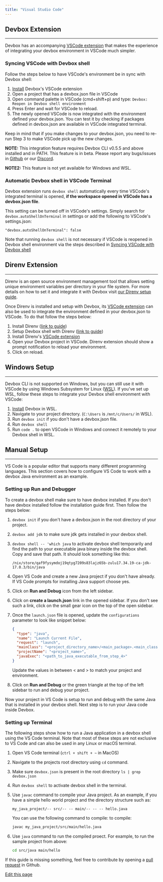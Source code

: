 ```yaml
---
title: "Visual Studio Code"
---
```


## Devbox Extension[​](#devbox-extension "Direct link to Devbox Extension")

---

Devbox has an accompanying [VSCode extension](vscode:extension/jetify-com.devbox) that makes the
experience of integrating your devbox environment in VSCode much simpler.

### Syncing VSCode with Devbox shell[​](#syncing-vscode-with-devbox-shell "Direct link to Syncing VSCode with Devbox shell")

Follow the steps below to have VSCode's environment be in sync with Devbox shell:

1. [Install](vscode:extension/jetify-com.devbox) Devbox's VSCode extension
2. Open a project that has a devbox.json file in VSCode
3. Open command palette in VSCode (cmd+shift+p) and type:
   `Devbox: Reopen in Devbox shell environment`
4. Press Enter and wait for VSCode to reload.
5. The newly opened VSCode is now integrated with the environment defined your devbox.json. You can
   test it by checking if packages defined in devbox.json are available in VSCode integrated
   terminal.

Keep in mind that if you make changes to your devbox.json, you need to re-run Step 3 to make VSCode
pick up the new changes.

**NOTE:** This integration feature requires Devbox CLI v0.5.5 and above installed and in PATH. This
feature is in beta. Please report any bugs/issues in [Github](https://github.com/jetify-com/devbox)
or our [Discord](https://discord.gg/jetify).

**NOTE2:** This feature is not yet available for Windows and WSL.

### Automatic Devbox shell in VSCode Terminal[​](#automatic-devbox-shell-in-vscode-terminal "Direct link to Automatic Devbox shell in VSCode Terminal")

Devbox extension runs `devbox shell` automatically every time VSCode's integrated terminal is
opened, **if the workspace opened in VSCode has a devbox.json file**.

This setting can be turned off in VSCode's settings. Simply search for `devbox.autoShellOnTerminal`
in settings or add the following to VSCode's settings.json:

```
"devbox.autoShellOnTerminal": false
```

Note that running `devbox shell` is not necessary if VSCode is reopened in Devbox shell environment
via the steps described in [Syncing VSCode with Devbox shell](#syncing-vscode-with-devbox-shell)

## Direnv Extension[​](#direnv-extension "Direct link to Direnv Extension")

---

Direnv is an open source environment management tool that allows setting unique environment
variables per directory in your file system. For more details on how to set it and integrate it with
Devbox visit [our Direnv setup guide](/docs/devbox/ide_configuration/direnv/).

Once Direnv is installed and setup with Devbox, its [VSCode extension](vscode:extension/mkhl.direnv)
can also be used to integrate the environment defined in your devbox.json to VSCode. To do that
follow the steps below:

1. Install Direnv ([link to guide](https://direnv.net/#basic-installation))
2. Setup Devbox shell with Direnv
   ([link to guide](/docs/devbox/ide_configuration/direnv/#setting-up-devbox-shell-and-direnv))
3. Install Direnv's [VSCode extension](vscode:extension/mkhl.direnv)
4. Open your Devbox project in VSCode. Direnv extension should show a prompt notification to reload
   your environment.
5. Click on reload.

## Windows Setup[​](#windows-setup "Direct link to Windows Setup")

---

Devbox CLI is not supported on Windows, but you can still use it with VSCode by using Windows
Subsystem for Linux ([WSL](https://learn.microsoft.com/en-us/windows/wsl/install)). If you've set up
WSL, follow these steps to integrate your Devbox shell environment with VSCode:

1. [Install](https://www.jetify.com/docs/devbox/installing_devbox/) Devbox in WSL.
2. Navigate to your project directory. (`C:\Users` is `/mnt/c/Users/` in WSL).
3. Run `devbox init` if you don't have a devbox.json file.
4. Run `devbox shell`
5. Run `code .` to open VSCode in Windows and connect it remotely to your Devbox shell in WSL.

## Manual Setup[​](#manual-setup "Direct link to Manual Setup")

---

VS Code is a popular editor that supports many different programming languages. This section covers
how to configure VS Code to work with a devbox Java environment as an example.

### Setting up Run and Debugger[​](#setting-up-run-and-debugger "Direct link to Setting up Run and Debugger")

To create a devbox shell make sure to have devbox installed. If you don't have devbox installed
follow the installation guide first. Then follow the steps below:

1. `devbox init` if you don't have a devbox.json in the root directory of your project.

2. `devbox add jdk` to make sure jdk gets installed in your devbox shell.

3. `devbox shell -- 'which java` to activate devbox shell temporarily and find the path to your
   executable java binary inside the devbox shell. Copy and save that path. It should look something
   like this:

   ```
   /nix/store/qaf9fysymdoj19qtyg7209s83lajz65b-zulu17.34.19-ca-jdk-17.0.3/bin/java
   ```

4. Open VS Code and create a new Java project if you don't have already. If VS Code prompts for
   installing Java support choose yes.

5. Click on **Run and Debug** icon from the left sidebar.

6. Click on **create a launch.json** link in the opened sidebar. If you don't see such a link, click
   on the small gear icon on the top of the open sidebar.

7. Once the `launch.json` file is opened, update the `configurations` parameter to look like snippet
   below:

   ```json
   {
     "type": "java",
     "name": "Launch Current File",
     "request": "launch",
     "mainClass": "<project_directory_name>/<main_package>.<main_class>",
     "projectName": "<project_name>",
     "javaExec": "<path_to_java_executable_from_step_4>"
   }
   ```

   Update the values in between \< and > to match your project and environment.

8. Click on **Run and Debug** or the green triangle at the top of the left sidebar to run and debug
   your project.

Now your project in VS Code is setup to run and debug with the same Java that is installed in your
devbox shell. Next step is to run your Java code inside Devbox.

### Setting up Terminal[​](#setting-up-terminal "Direct link to Setting up Terminal")

The following steps show how to run a Java application in a devbox shell using the VS Code terminal.
Note that most of these steps are not exclusive to VS Code and can also be used in any Linux or
macOS terminal.

1. Open VS Code terminal (`ctrl + shift + ~` in MacOS)

2. Navigate to the projects root directory using `cd` command.

3. Make sure `devbox.json` is present in the root directory `ls | grep devbox.json`

4. Run `devbox shell` to activate devbox shell in the terminal.

5. Use `javac` command to compile your Java project. As an example, if you have a simple hello world
   project and the directory structure such as:

   ```
   my_java_project/-- src/-- -- main/-- -- -- hello.java
   ```

   You can use the following command to compile: to compile:

   ```bash
   javac my_java_project/src/main/hello.java
   ```

6. Use `java` command to run the compiled proect. For example, to run the sample project from above:

   ```bash
   cd src/java main/hello
   ```

If this guide is missing something, feel free to contribute by opening a
[pull request](https://github.com/jetify-com/devbox/pulls) in Github.

[Edit this page](https://github.com/jetify-com/devbox/tree/main/docs/app/docs/ide_configuration/vscode.md)
